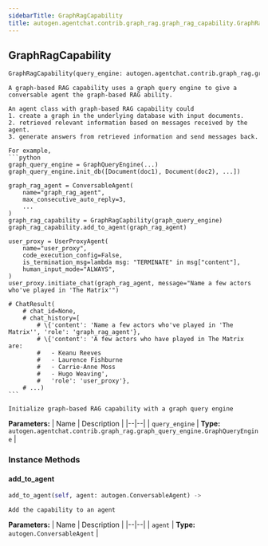 ```yaml
---
sidebarTitle: GraphRagCapability
title: autogen.agentchat.contrib.graph_rag.graph_rag_capability.GraphRagCapability
---
```

<h2 id="autogen.agentchat.contrib.graph_rag.graph_rag_capability.GraphRagCapability" class="doc doc-heading">
    <code class="doc-symbol doc-symbol-heading doc-symbol-class"></code>
    <span class="doc doc-object-name doc-class-name">GraphRagCapability</span>
</h2>

```python
GraphRagCapability(query_engine: autogen.agentchat.contrib.graph_rag.graph_query_engine.GraphQueryEngine)
```

    A graph-based RAG capability uses a graph query engine to give a conversable agent the graph-based RAG ability.
    
    An agent class with graph-based RAG capability could
    1. create a graph in the underlying database with input documents.
    2. retrieved relevant information based on messages received by the agent.
    3. generate answers from retrieved information and send messages back.
    
    For example,
    ```python
    graph_query_engine = GraphQueryEngine(...)
    graph_query_engine.init_db([Document(doc1), Document(doc2), ...])
    
    graph_rag_agent = ConversableAgent(
        name="graph_rag_agent",
        max_consecutive_auto_reply=3,
        ...
    )
    graph_rag_capability = GraphRagCapbility(graph_query_engine)
    graph_rag_capability.add_to_agent(graph_rag_agent)
    
    user_proxy = UserProxyAgent(
        name="user_proxy",
        code_execution_config=False,
        is_termination_msg=lambda msg: "TERMINATE" in msg["content"],
        human_input_mode="ALWAYS",
    )
    user_proxy.initiate_chat(graph_rag_agent, message="Name a few actors who've played in 'The Matrix'")
    
    # ChatResult(
        # chat_id=None,
        # chat_history=[
            # \{'content': 'Name a few actors who've played in 'The Matrix'', 'role': 'graph_rag_agent'},
            # \{'content': 'A few actors who have played in The Matrix are:
            #   - Keanu Reeves
            #   - Laurence Fishburne
            #   - Carrie-Anne Moss
            #   - Hugo Weaving',
            #   'role': 'user_proxy'},
        # ...)
    ```
    
    Initialize graph-based RAG capability with a graph query engine

<b>Parameters:</b>
| Name | Description |
|--|--|
| `query_engine` | **Type:** `autogen.agentchat.contrib.graph_rag.graph_query_engine.GraphQueryEngine` |

### Instance Methods

<code class="doc-symbol doc-symbol-heading doc-symbol-method"></code>
#### add_to_agent

```python
add_to_agent(self, agent: autogen.ConversableAgent) -> 
```

    Add the capability to an agent

<b>Parameters:</b>
| Name | Description |
|--|--|
| `agent` | **Type:** `autogen.ConversableAgent` |

<br />